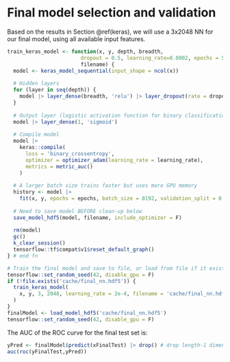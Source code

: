 # Final model selection and validation

Based on the results in Section \@ref(keras), we will use a 3x2048 NN for our final model,
using all available input features.

```r

train_keras_model <- function(x, y, depth, breadth,
                        dropout = 0.5, learning_rate=0.0002, epochs = 50,
                        filename) {
  model <- keras_model_sequential(input_shape = ncol(x))
  
  # Hidden layers
  for (layer in seq(depth)) {
    model |> layer_dense(breadth, 'relu') |> layer_dropout(rate = dropout)
  }
  
  # Output layer (logistic activation function for binary classification)
  model |> layer_dense(1, 'sigmoid')
  
  # Compile model
  model |>
    keras::compile(
      loss = 'binary_crossentropy',
      optimizer = optimizer_adam(learning_rate = learning_rate),
      metrics = metric_auc()
    )
  
  # A larger batch size trains faster but uses more GPU memory
  history <- model |>
    fit(x, y, epochs = epochs, batch_size = 8192, validation_split = 0.2)
  
  # Need to save model BEFORE clean-up below
  save_model_hdf5(model, filename, include_optimizer = F)
  
  rm(model)
  gc()
  k_clear_session()
  tensorflow::tf$compat$v1$reset_default_graph()
} # end fn

# Train the final model and save to file, or load from file if it exists
tensorflow::set_random_seed(42, disable_gpu = F)
if (!file.exists('cache/final_nn.hdf5')) {
  train_keras_model(
    x, y, 3, 2048, learning_rate = 2e-4, filename = 'cache/final_nn.hdf5'
  )
}
finalModel <- load_model_hdf5('cache/final_nn.hdf5')
tensorflow::set_random_seed(42, disable_gpu = F)
```

The AUC of the ROC curve for the final test set is:

```r

yPred <- finalModel$predict(xFinalTest) |> drop() # drop length-1 dimensions
auc(roc(yFinalTest,yPred))
```
